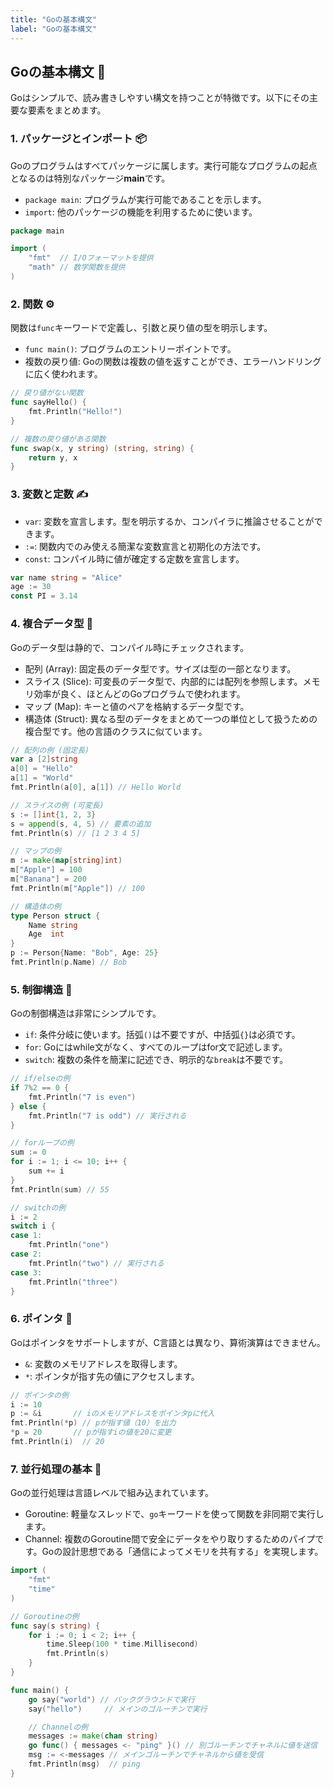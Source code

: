 ```yaml
---
title: "Goの基本構文"
label: "Goの基本構文"
---
```


## Goの基本構文 🧩

Goはシンプルで、読み書きしやすい構文を持つことが特徴です。以下にその主要な要素をまとめます。

### 1. パッケージとインポート 📦

Goのプログラムはすべてパッケージに属します。実行可能なプログラムの起点となるのは特別なパッケージ**main**です。

- `package main`: プログラムが実行可能であることを示します。
- `import`: 他のパッケージの機能を利用するために使います。

```go
package main

import (
    "fmt"  // I/Oフォーマットを提供
    "math" // 数学関数を提供
)
```

### 2. 関数 ⚙️

関数は`func`キーワードで定義し、引数と戻り値の型を明示します。

- `func main()`: プログラムのエントリーポイントです。
- 複数の戻り値: Goの関数は複数の値を返すことができ、エラーハンドリングに広く使われます。

```go
// 戻り値がない関数
func sayHello() {
    fmt.Println("Hello!")
}

// 複数の戻り値がある関数
func swap(x, y string) (string, string) {
    return y, x
}
```

### 3. 変数と定数 ✍️

- `var`: 変数を宣言します。型を明示するか、コンパイラに推論させることができます。
- `:=`: 関数内でのみ使える簡潔な変数宣言と初期化の方法です。
- `const`: コンパイル時に値が確定する定数を宣言します。

```go
var name string = "Alice"
age := 30
const PI = 3.14
```

### 4. 複合データ型 📝

Goのデータ型は静的で、コンパイル時にチェックされます。

- 配列 (Array): 固定長のデータ型です。サイズは型の一部となります。
- スライス (Slice): 可変長のデータ型で、内部的には配列を参照します。メモリ効率が良く、ほとんどのGoプログラムで使われます。
- マップ (Map): キーと値のペアを格納するデータ型です。
- 構造体 (Struct): 異なる型のデータをまとめて一つの単位として扱うための複合型です。他の言語のクラスに似ています。

```go
// 配列の例 (固定長)
var a [2]string
a[0] = "Hello"
a[1] = "World"
fmt.Println(a[0], a[1]) // Hello World

// スライスの例 (可変長)
s := []int{1, 2, 3}
s = append(s, 4, 5) // 要素の追加
fmt.Println(s) // [1 2 3 4 5]

// マップの例
m := make(map[string]int)
m["Apple"] = 100
m["Banana"] = 200
fmt.Println(m["Apple"]) // 100

// 構造体の例
type Person struct {
    Name string
    Age  int
}
p := Person{Name: "Bob", Age: 25}
fmt.Println(p.Name) // Bob
```

### 5. 制御構造 🔁

Goの制御構造は非常にシンプルです。

- `if`: 条件分岐に使います。括弧`()`は不要ですが、中括弧`{}`は必須です。
- `for`: Goにはwhile文がなく、すべてのループはfor文で記述します。
- `switch`: 複数の条件を簡潔に記述でき、明示的な`break`は不要です。

```go
// if/elseの例
if 7%2 == 0 {
    fmt.Println("7 is even")
} else {
    fmt.Println("7 is odd") // 実行される
}

// forループの例
sum := 0
for i := 1; i <= 10; i++ {
    sum += i
}
fmt.Println(sum) // 55

// switchの例
i := 2
switch i {
case 1:
    fmt.Println("one")
case 2:
    fmt.Println("two") // 実行される
case 3:
    fmt.Println("three")
}
```

### 6. ポインタ 📍

Goはポインタをサポートしますが、C言語とは異なり、算術演算はできません。

- `&`: 変数のメモリアドレスを取得します。
- `*`: ポインタが指す先の値にアクセスします。

```go
// ポインタの例
i := 10
p := &i       // iのメモリアドレスをポインタpに代入
fmt.Println(*p) // pが指す値（10）を出力
*p = 20       // pが指すiの値を20に変更
fmt.Println(i)  // 20
```

### 7. 並行処理の基本 🧵

Goの並行処理は言語レベルで組み込まれています。

- Goroutine: 軽量なスレッドで、`go`キーワードを使って関数を非同期で実行します。
- Channel: 複数のGoroutine間で安全にデータをやり取りするためのパイプです。Goの設計思想である「通信によってメモリを共有する」を実現します。

```go
import (
    "fmt"
    "time"
)

// Goroutineの例
func say(s string) {
    for i := 0; i < 2; i++ {
        time.Sleep(100 * time.Millisecond)
        fmt.Println(s)
    }
}

func main() {
    go say("world") // バックグラウンドで実行
    say("hello")     // メインのゴルーチンで実行

    // Channelの例
    messages := make(chan string)
    go func() { messages <- "ping" }() // 別ゴルーチンでチャネルに値を送信
    msg := <-messages // メインゴルーチンでチャネルから値を受信
    fmt.Println(msg)  // ping
}
```